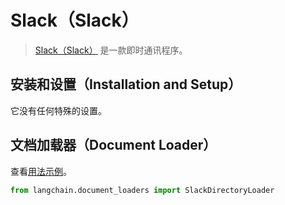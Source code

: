 # Slack（Slack）

>[Slack（Slack）](https://slack.com/) 是一款即时通讯程序。
 
## 安装和设置（Installation and Setup）

它没有任何特殊的设置。



## 文档加载器（Document Loader）

查看[用法示例](/docs/modules/data_connection/document_loaders/integrations/slack.html)。

```python
from langchain.document_loaders import SlackDirectoryLoader
```
